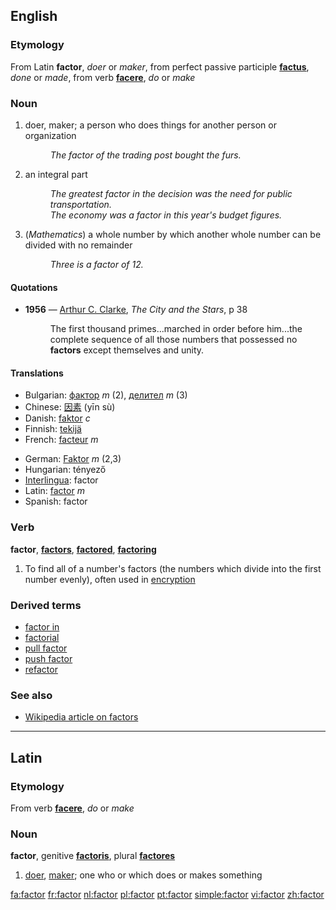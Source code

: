==English==
===Etymology===
From Latin '''factor''', ''doer'' or ''maker'', from perfect passive participle '''[[factus]]''', ''done'' or ''made'', from verb '''[[facere]]''', ''do'' or ''make''

=== Noun ===
{{en-noun}}

# doer, maker; a person who does things for another person or organization
#: ''The factor of the trading post bought the furs.''
# an integral part
#:''The greatest factor in the decision was the need for public transportation.''
#:''The economy was a factor in this year's budget figures.''
# (''Mathematics'') a whole number by which another whole number can be divided with no remainder
#:''Three is a factor of 12.''

====Quotations====
*'''1956''' — [[w:Arthur C. Clarke|Arthur C. Clarke]], ''The City and the Stars'', p 38
*:The first thousand primes...marched in order before him...the complete sequence of all those numbers that possessed no '''factors''' except themselves and unity.

==== Translations ====
{{top}}
*Bulgarian: [[фактор]] ''m'' (2), [[делител]] ''m'' (3)
*Chinese: [[因素]] (yīn sù)
*Danish: [[faktor]] ''c''
*Finnish: [[tekijä]]
*French: [[facteur]] ''m''
{{mid}}
*German: [[Faktor]] ''m'' (2,3)
*Hungarian: tényező
*[[Interlingua]]: factor
*Latin: [[#Latin|factor]] ''m''
*Spanish: factor
{{bottom}}

===Verb===
'''factor''', '''[[factors]]''', '''[[factored]]''', '''[[factoring]]'''

# To find all of a number's factors (the numbers which divide into the first number evenly), often used in [[encryption]]

===Derived terms===
*[[factor in]]
*[[factorial]]
*[[pull factor]]
*[[push factor]]
*[[refactor]]

===See also===
*[[w:Factor|Wikipedia article on factors]]

----

==Latin==
===Etymology===
From verb '''[[facere]]''', ''do'' or ''make''

===Noun===
'''factor''', genitive '''[[factoris]]''', plural '''[[factores]]'''

# [[doer]], [[maker]]; one who or which does or makes something

[[fa:factor]]
[[fr:factor]]
[[nl:factor]]
[[pl:factor]]
[[pt:factor]]
[[simple:factor]]
[[vi:factor]]
[[zh:factor]]